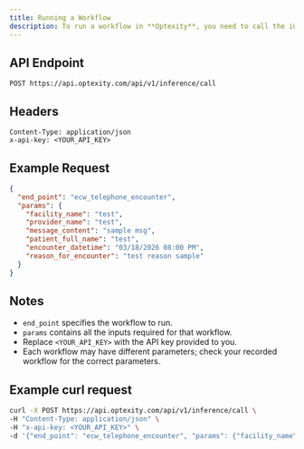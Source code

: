 ```yaml
---
title: Running a Workflow
description: To run a workflow in **Optexity**, you need to call the inference API with the correct endpoint, parameters, and your API key.
---
```



## API Endpoint

```http
POST https://api.optexity.com/api/v1/inference/call
```

## Headers
```
Content-Type: application/json
x-api-key: <YOUR_API_KEY>
```

## Example Request

```json
{
  "end_point": "ecw_telephone_encounter",
  "params": {
    "facility_name": "test",
    "provider_name": "test",
    "message_content": "sample msg",
    "patient_full_name": "test",
    "encounter_datetime": "03/18/2026 08:00 PM",
    "reason_for_encounter": "test reason sample"
  }
}
```

## Notes

- `end_point` specifies the workflow to run.
- `params` contains all the inputs required for that workflow.
- Replace `<YOUR_API_KEY>` with the API key provided to you.
- Each workflow may have different parameters; check your recorded workflow for the correct parameters.

## Example curl request

```bash
curl -X POST https://api.optexity.com/api/v1/inference/call \
-H "Content-Type: application/json" \
-H "x-api-key: <YOUR_API_KEY>" \
-d '{"end_point": "ecw_telephone_encounter", "params": {"facility_name": "test", "provider_name": "test", "message_content": "sample msg", "patient_full_name": "test", "encounter_datetime": "03/18/2026 08:00 PM", "reason_for_encounter": "test reason sample"}}'
```